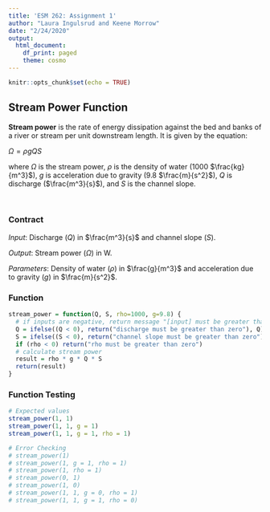 ```yaml
---
title: 'ESM 262: Assignment 1'
author: "Laura Ingulsrud and Keene Morrow"
date: "2/24/2020"
output:
  html_document:
    df_print: paged
    theme: cosmo
---
```


<style>
h1.title{
    text-align: center
  }
h4.author{
    text-align: center
  }
h4.date{
    text-align: center
  }
</style>

```r
knitr::opts_chunk$set(echo = TRUE)
```

## Stream Power Function

**Stream power** is the rate of energy dissipation against the bed and banks of a river or stream per unit downstream length. It is given by the equation:

$\Omega =\rho gQS$

where $\Omega$ is the stream power, $\rho$ is the density of water (1000 $\frac{kg}{m^3}$), $g$ is acceleration due to gravity (9.8 $\frac{m}{s^2}$), $Q$ is discharge ($\frac{m^3}{s}$), and $S$ is the channel slope.

&nbsp;
&nbsp;

### Contract
*Input*: Discharge ($Q$) in $\frac{m^3}{s}$ and channel slope ($S$).

*Output*: Stream power ($\Omega$) in W.

*Parameters*: Density of water ($\rho$) in $\frac{g}{m^3}$ and acceleration due to gravity ($g$) in $\frac{m}{s^2}$.

### Function

```r
stream_power = function(Q, S, rho=1000, g=9.8) {
  # if inputs are negative, return message "[input] must be greater than zero" using two different kinds of error checking 
  Q = ifelse((Q < 0), return("discharge must be greater than zero"), Q)
  S = ifelse((S < 0), return("channel slope must be greater than zero"), S)
  if (rho < 0) return("rho must be greater than zero")
  # calculate stream power
  result = rho * g * Q * S
  return(result)
}
```

### Function Testing
```r
# Expected values
stream_power(1, 1)
stream_power(1, 1, g = 1)
stream_power(1, 1, g = 1, rho = 1)

# Error Checking
# stream_power(1)
# stream_power(1, g = 1, rho = 1)
# stream_power(1, rho = 1)
# stream_power(0, 1)
# stream_power(1, 0)
# stream_power(1, 1, g = 0, rho = 1)
# stream_power(1, 1, g = 1, rho = 0)

```


